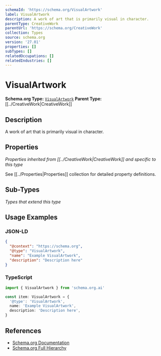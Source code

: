 ```yaml
---
schemaId: 'https://schema.org/VisualArtwork'
label: VisualArtwork
description: A work of art that is primarily visual in character.
parentType: CreativeWork
parentUrl: 'https://schema.org/CreativeWork'
collection: Types
source: schema.org
version: '27.01'
properties: []
subTypes: []
relatedOccupations: []
relatedIndustries: []
---
```

# VisualArtwork

**Schema.org Type:** [`VisualArtwork`](https://schema.org/VisualArtwork)
**Parent Type:** [[../CreativeWork|CreativeWork]]

## Description

A work of art that is primarily visual in character.

## Properties

*Properties inherited from [[../CreativeWork|CreativeWork]] and specific to this type*

See [[../Properties|Properties]] collection for detailed property definitions.

## Sub-Types

*Types that extend this type*

## Usage Examples

### JSON-LD

```json
{
  "@context": "https://schema.org",
  "@type": "VisualArtwork",
  "name": "Example VisualArtwork",
  "description": "Description here"
}
```

### TypeScript

```typescript
import { VisualArtwork } from 'schema.org.ai'

const item: VisualArtwork = {
  '@type': 'VisualArtwork',
  name: 'Example VisualArtwork',
  description: 'Description here',
}
```

## References

- [Schema.org Documentation](https://schema.org/VisualArtwork)
- [Schema.org Full Hierarchy](https://schema.org/docs/full.html)

